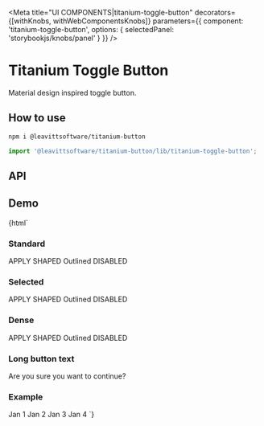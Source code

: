 

<Meta
  title="UI COMPONENTS|titanium-toggle-button"
  decorators={[withKnobs, withWebComponentsKnobs]}
  parameters={{ component: 'titanium-toggle-button', options: { selectedPanel: 'storybookjs/knobs/panel' } }}
/>

# Titanium Toggle Button

Material design inspired toggle button.

## How to use

```bash
npm i @leavittsoftware/titanium-button
```

```js
import '@leavittsoftware/titanium-button/lib/titanium-toggle-button';
```

## API

<Props of="titanium-toggle-button" />

## Demo

<Preview withToolbar>
  <Story name="Docs">
    {html`
      <h3>Standard</h3>
      <titanium-toggle-button>APPLY</titanium-toggle-button>
      <titanium-toggle-button shaped>SHAPED</titanium-toggle-button>
      <titanium-toggle-button outlined>Outlined</titanium-toggle-button>
      <titanium-toggle-button disabled>DISABLED</titanium-toggle-button>
      <h3>Selected</h3>
      <titanium-toggle-button selected>APPLY</titanium-toggle-button>
      <titanium-toggle-button selected shaped>SHAPED</titanium-toggle-button>
      <titanium-toggle-button selected outlined>Outlined</titanium-toggle-button>
      <titanium-toggle-button selected disabled>DISABLED</titanium-toggle-button>
      <h3>Dense</h3>
      <titanium-toggle-button dense>APPLY</titanium-toggle-button>
      <titanium-toggle-button dense shaped>SHAPED</titanium-toggle-button>
      <titanium-toggle-button dense outlined>Outlined</titanium-toggle-button>
      <titanium-toggle-button dense disabled>DISABLED</titanium-toggle-button>
      <h3>Long button text</h3>
      <titanium-toggle-button style="width:200px;" outlined>Are you sure you want to continue?</titanium-toggle-button>
      <h3>Example</h3>
      <titanium-toggle-button dense shaped selected>Jan 1</titanium-toggle-button>
      <titanium-toggle-button dense shaped>Jan 2</titanium-toggle-button>
      <titanium-toggle-button dense shaped>Jan 3</titanium-toggle-button>
      <titanium-toggle-button dense shaped>Jan 4</titanium-toggle-button>
    `}
  </Story>
</Preview>
